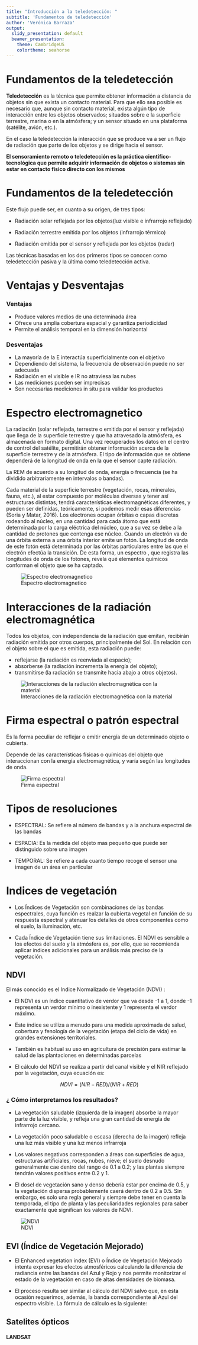 ```yaml
---
title: "Introducción a la teledetección: "
subtitle: 'Fundamentos de teledetección'
author: 'Verónica Barraza'
output:
  slidy_presentation: default
  beamer_presentation:
    theme: CambridgeUS
    colortheme: seahorse
---
```



# Fundamentos de la teledetección

**Teledetección** es la técnica que permite obtener información a distancia de objetos sin que exista un contacto material. Para que ello sea posible es necesario que, aunque sin contacto material, exista algún tipo de interacción entre los objetos observados; situados sobre e la superficie terrestre, marina o en la atmósfera; y un sensor situado en una plataforma (satélite, avión, etc.).

En el caso la teledetección la interacción que se produce va a ser un flujo de radiación que parte de los objetos y se dirige hacia el sensor.

**El sensoramiento remoto o teledetección es la práctica científico-tecnológica que permite adquirir información de objetos o sistemas sin estar en contacto físico directo con los mismos**

# Fundamentos de la teledetección

Este flujo puede ser, en cuanto a su origen, de tres tipos:

- Radiación solar reflejada por los objetos(luz visible e infrarrojo reflejado)

- Radiación terrestre emitida por los objetos (infrarrojo térmico)

- Radiación emitida por el sensor y reflejada por los objetos (radar)

Las técnicas basadas en los dos primeros tipos se conocen como teledetección pasiva y la última como teledetección activa.


# Ventajas y Desventajas

### Ventajas

- Produce valores medios de una determinada área
-  Ofrece una amplia cobertura espacial y garantiza periodicidad 
-  Permite el análisis temporal en la dimensión horizontal 

### Desventajas

- La mayoría de la E interactúa superficialmente con el objetivo
- Dependiendo del sistema, la frecuencia de observación puede no ser adecuada
- Radiación en el visible e IR no atraviesa las nubes
- Las mediciones pueden ser imprecisas 
- Son necesarias mediciones in situ para validar los productos 

# Espectro electromagnetico

La radiación (solar reflejada, terrestre o emitida por el sensor y reflejada) que llega de la superficie terrestre y que ha atravesado la atmósfera, es almacenada en formato digital. Una vez recuperados los datos en el centro de control del satélite, permitirán obtener información acerca de la superficie terrestre y de la atmósfera. El tipo de información que se obtiene dependerá de la longitud de onda en la que el sensor capte radiación.

La REM de acuerdo a su longitud de onda, energía o frecuencia (se ha dividido arbitrariamente en intervalos o bandas).

Cada material de la superficie terrestre (vegetación, rocas, minerales, fauna, etc.), al estar compuesto por moléculas diversas y tener así estructuras distintas, tendrá características electromagnéticas diferentes, y pueden ser definidas, teóricamente, si podemos medir esas diferencias (Soria y Matar, 2016). Los electrones ocupan órbitas o capas discretas rodeando al núcleo, en una cantidad para cada átomo que está determinada por la carga eléctrica del núcleo, que a su vez se debe a la cantidad de protones que contenga ese núcleo. Cuando un electrón va de una órbita externa a una órbita interior emite un fotón. La longitud de onda de este fotón está determinada por las órbitas particulares entre las que el electrón efectúa la transición. De esta forma, un espectro , que registra las longitudes de onda de los fotones, revela qué elementos químicos conforman el objeto que se ha captado.
 
 ![Espectro electromagnetico](https://static.uvq.edu.ar/mdm/teledeteccion/files/12.jpg)

# Interacciones de la radiación electromagnética

Todos los objetos, con independencia de la radiación que emitan, recibirán radiación emitida por otros cuerpos, principalmente del Sol. En relación con el objeto sobre el que es emitida, esta radiación puede:

- reflejarse (la radiación es reenviada al espacio);
- absorberse (la radiación incrementa la energía del objeto);
- transmitirse (la radiación se transmite hacia abajo a otros objetos).

 ![Interacciones de la radiación electromagnética con la material](https://static.uvq.edu.ar/mdm/teledeteccion/files/20.jpg)
 
# Firma espectral o patrón espectral 


 Es la forma peculiar de reflejar o emitir energía de un determinado objeto o cubierta. 

 Depende de las características físicas o químicas del objeto que interaccionan con la energía electromagnética, y varía según las longitudes de onda. 

 ![Firma espectral](https://images.squarespace-cdn.com/content/v1/521e95f4e4b01c5870ce81cf/1525455335128-7L6D5QJ4VJCH8V1ECQIA/FirmaEspectral.JPG)


# Tipos de resoluciones

- ESPECTRAL: Se refiere al número de bandas y a la anchura espectral de
las bandas

- ESPACIA: Es la medida del objeto mas pequeño que puede ser distinguido sobre una imagen 

- TEMPORAL: Se refiere a cada cuanto tiempo recoge el sensor una imagen de un área en particular 


# Indices de vegetación

- Los Índices de Vegetación son combinaciones de las bandas espectrales,  cuya función es realzar la cubierta vegetal en función de su respuesta espectral y atenuar los detalles de otros componentes como el suelo, la iluminación, etc.

- Cada Índice de Vegetación tiene sus limitaciones. El NDVI es sensible a los efectos del suelo y la atmósfera es, por ello, que se recomienda aplicar índices adicionales para un análisis más preciso de la vegetación.


## NDVI

El más conocido es el Indice Normalizado de Vegetación (NDVI) :

- El NDVI es un índice cuantitativo de verdor que va desde -1 a 1, donde -1 representa un verdor mínimo o inexistente y 1 representa el verdor máximo.

- Este índice se utiliza a menudo para una medida aproximada de salud, cobertura y fenología de la vegetación (etapa del ciclo de vida) en grandes extensiones territoriales.

- También es habitual su uso en agricultura de precisión para estimar la salud de las plantaciones en determinadas parcelas

- El cálculo del NDVI se realiza a partir del canal visible y el NIR reflejado por la vegetación, cuya ecuación es:

$$ NDVI= (NIR- RED) /(NIR +RED)$$


### ¿ Cómo interpretamos los resultados?


- La vegetación saludable (izquierda de la imagen) absorbe la mayor parte de la luz visible, y refleja una gran cantidad de energía de infrarrojo cercano.

- La vegetación poco saludable o escasa (derecha de la imagen) refleja una luz más visible y una luz menos infrarroja

- Los valores negativos corresponden a áreas con superficies de agua, estructuras artificiales, rocas, nubes, nieve; el suelo desnudo generalmente cae dentro del rango de 0.1 a 0.2; y las plantas siempre tendrán valores positivos entre 0.2 y 1. 

- El dosel de vegetación sano y denso debería estar por encima de 0.5, y la vegetación dispersa probablemente caerá dentro de 0.2 a 0.5. Sin embargo, es solo una regla general y siempre debe tener en cuenta la temporada, el tipo de planta y las peculiaridades regionales para saber exactamente qué significan los valores de NDVI.

 ![NDVI](https://www.cursosteledeteccion.com/wp-content/uploads/2019/10/ndvi_que_es1.png)


## EVI (Índice de Vegetación Mejorado)

- El Enhanced vegetation index (EVI) o Índice de Vegetación Mejorado intenta expresar los efectos atmosféricos calculando la diferencia de radiancia entre las bandas del Azul y Rojo y nos permite monitorizar el estado de la vegetación en caso de altas densidades de biomasa.

- El proceso resulta ser similar al cálculo del NDVI salvo que, en esta ocasión requerimos, además, la banda correspondiente al Azul del espectro visible. La fórmula de cálculo es la siguiente:

$$ $$

## Satelites ópticos

#### LANDSAT



